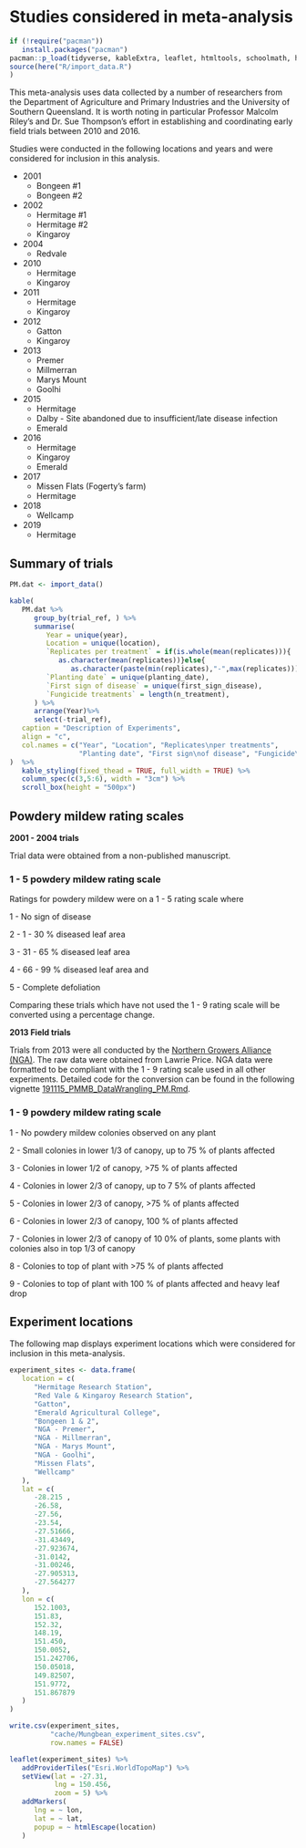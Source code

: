 # Studies considered in meta-analysis

```r
if (!require("pacman"))
   install.packages("pacman")
pacman::p_load(tidyverse, kableExtra, leaflet, htmltools, schoolmath, here)
source(here("R/import_data.R")
)
```

This meta-analysis uses data collected by a number of researchers from the Department of Agriculture and Primary Industries and the University of Southern Queensland.
It is worth noting in particular Professor Malcolm Riley's and Dr. Sue Thompson's effort in establishing and coordinating early field trials between 2010 and 2016.

Studies were conducted in the following locations and years and were considered for inclusion in this analysis.

* 2001  
   + Bongeen #1  
   + Bongeen #2  
   
* 2002  
   + Hermitage #1  
   + Hermitage #2  
   + Kingaroy  
   
* 2004  
   + Redvale  

* 2010  
   + Hermitage  
   + Kingaroy  
   
* 2011  
   + Hermitage  
   + Kingaroy  
   
* 2012  
   + Gatton  
   + Kingaroy  
   
* 2013  
   + Premer  
   + Millmerran   
   + Marys Mount  
   + Goolhi  

* 2015  
   + Hermitage  
   + Dalby - Site abandoned due to insufficient/late disease infection  
   + Emerald  
   
* 2016  
   + Hermitage  
   + Kingaroy  
   + Emerald  
   
* 2017  
   + Missen Flats (Fogerty's farm)  
   + Hermitage  

* 2018  
   + Wellcamp  
   
* 2019  
   + Hermitage  

## Summary of trials  

```r
PM.dat <- import_data()

kable(
   PM.dat %>%
      group_by(trial_ref, ) %>%
      summarise(
         Year = unique(year),
         Location = unique(location),
         `Replicates per treatment` = if(is.whole(mean(replicates))){
            as.character(mean(replicates))}else{
               as.character(paste(min(replicates),"-",max(replicates)))},
         `Planting date` = unique(planting_date),
         `First sign of disease` = unique(first_sign_disease),
         `Fungicide treatments` = length(n_treatment),
      ) %>%
      arrange(Year)%>%
      select(-trial_ref),
   caption = "Description of Experiments",
   align = "c",
   col.names = c("Year", "Location", "Replicates\nper treatments",
                 "Planting date", "First sign\nof disease", "Fungicide\n treatments")
)  %>%
   kable_styling(fixed_thead = TRUE, full_width = TRUE) %>%
   column_spec(c(3,5:6), width = "3cm") %>% 
   scroll_box(height = "500px") 

```

## Powdery mildew rating scales

**2001 - 2004 trials**

Trial data were obtained from a non-published manuscript.

### 1 - 5 powdery mildew rating scale

Ratings for powdery mildew were on a 1 - 5 rating scale where

   1 - No sign of disease

   2 - 1 - 30&nbsp;% diseased leaf area

   3 - 31 - 65&nbsp;% diseased leaf area

   4 - 66 - 99&nbsp;% diseased leaf area and

   5 - Complete defoliation
      
Comparing these trials which have not used the 1 - 9 rating scale will be converted using a percentage change.

**2013 Field trials**

Trials from 2013 were all conducted by the [Northern Growers Alliance (NGA)](https://www.nga.org.au/).
The raw data were obtained from Lawrie Price.
NGA data were formatted to be compliant with the 1 - 9 rating scale used in all other experiments.
Detailed code for the conversion can be found in the following vignette [191115_PMMB_DataWrangling_PM.Rmd](./vignette/191115_PMMB_DataWrangling_PM.html).

### 1 - 9 powdery mildew rating scale

   1 - No powdery mildew colonies observed on any plant
   
   2 - Small colonies in lower 1/3 of canopy, up to 75&nbsp;% of plants affected
   
   3 - Colonies in lower 1/2 of canopy, >75&nbsp;% of plants affected
   
   4 - Colonies in lower 2/3 of canopy, up to 7&nbsp;5% of plants affected
   
   5 - Colonies in lower 2/3 of canopy, >75&nbsp;% of plants affected
   
   6 - Colonies in lower 2/3 of canopy, 100&nbsp;% of plants affected
   
   7 - Colonies in lower 2/3 of canopy of 10&nbsp;0% of plants, some plants with colonies also in top 1/3 of canopy
   
   8 - Colonies to top of plant with >75&nbsp;% of plants affected
   
   9 - Colonies to top of plant with 100&nbsp;% of plants affected and heavy leaf drop

## Experiment locations  

The following map displays experiment locations which were considered for inclusion in this meta-analysis.

```r
experiment_sites <- data.frame(
   location = c(
      "Hermitage Research Station",
      "Red Vale & Kingaroy Research Station",
      "Gatton",
      "Emerald Agricultural College",
      "Bongeen 1 & 2",
      "NGA - Premer",
      "NGA - Millmerran",
      "NGA - Marys Mount",
      "NGA - Goolhi",
      "Missen Flats",
      "Wellcamp"
   ),
   lat = c(
      -28.215 ,
      -26.58,
      -27.56,
      -23.54,
      -27.51666,
      -31.43449,
      -27.923674,
      -31.0142,
      -31.00246,
      -27.905313,
      -27.564277
   ),
   lon = c(
      152.1003,
      151.83,
      152.32,
      148.19,
      151.450,
      150.0052,
      151.242706,
      150.05018,
      149.82507,
      151.9772,
      151.867879
   )
)

write.csv(experiment_sites,
          "cache/Mungbean_experiment_sites.csv",
          row.names = FALSE)

leaflet(experiment_sites) %>%
   addProviderTiles("Esri.WorldTopoMap") %>%
   setView(lat = -27.31,
           lng = 150.456,
           zoom = 5) %>%
   addMarkers(
      lng = ~ lon,
      lat = ~ lat,
      popup = ~ htmlEscape(location)
   )
```
